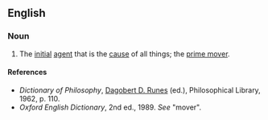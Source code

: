 {{also|first-mover}}

==English==

===Noun===
{{en-noun}}

# {{lb|en|philosophy}} The [[initial]] [[agent]] that is the [[cause]] of all things; the [[prime mover]].

====References====
* ''Dictionary of Philosophy'', [[w:Dagobert D. Runes|Dagobert D. Runes]] (ed.), Philosophical Library, 1962, p. 110.
* ''Oxford English Dictionary'', 2nd ed., 1989. ''See'' "mover".